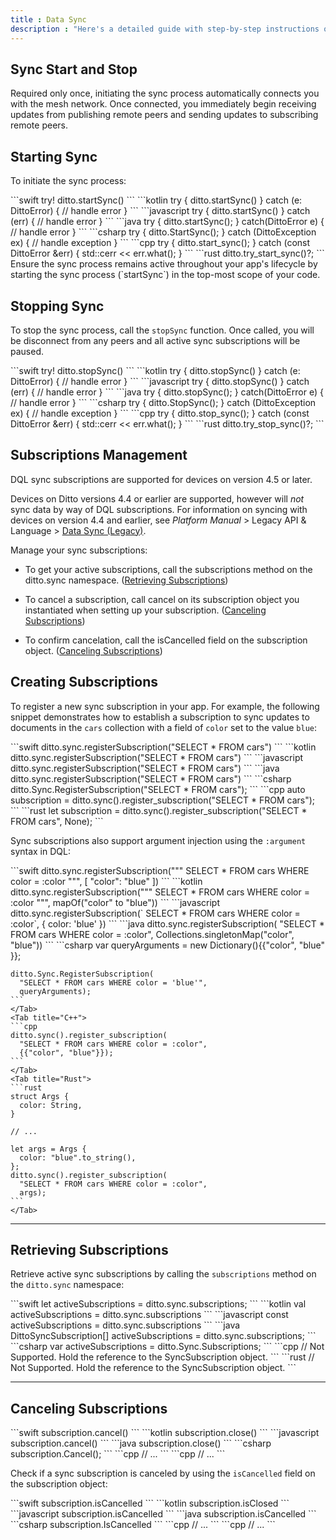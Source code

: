 ---
title : Data Sync
description : "Here's a detailed guide with step-by-step instructions on integrating sync functionality within your app, allowing seamless communication with remote peers."
---

## Sync Start and Stop

Required only once, initiating the sync process automatically connects you with the mesh network. Once connected, you immediately begin receiving updates from publishing remote peers and sending updates to subscribing remote peers.

## Starting Sync

To initiate the sync process:

<Tabs>
    <Tab title="Swift">
    ```swift
    try! ditto.startSync()
    ```
    </Tab>
    <Tab title="Kotlin">
    ```kotlin
    try {
        ditto.startSync()
    } catch (e: DittoError) {
        // handle error
    }
    ```
    </Tab>
    <Tab title="JS">
    ```javascript
    try {
      ditto.startSync()
    } catch (err) {
      // handle error
    }
    ```
    </Tab>
    <Tab title="Java">
    ```java
    try {
        ditto.startSync();
    } catch(DittoError e) {
        // handle error
    }
    ```
    </Tab>
    <Tab title="C#">
    ```csharp
    try
    {
        ditto.StartSync();
    }
    catch (DittoException ex)
    {
        // handle exception
    }
    ```
    </Tab>
    <Tab title="C++">
    ```cpp
    try {
      ditto.start_sync();
    } catch (const DittoError &err) {
      std::cerr << err.what();
    }
    ```
    </Tab>
    <Tab title="Rust">
    ```rust
    ditto.try_start_sync()?;
    ```
    </Tab>
</Tabs>

<Info>
Ensure the sync process remains active throughout your app's lifecycle by starting the sync process (`startSync`) in the top-most scope of your code.
</Info>

## Stopping Sync

To stop the sync process, call the `stopSync` function. Once called, you will be disconnect from any peers and all active sync subscriptions will be paused.

<Tabs>
    <Tab title="Swift">
    ```swift
    try! ditto.stopSync()
    ```
    </Tab>
    <Tab title="Kotlin">
    ```kotlin
    try {
        ditto.stopSync()
    } catch (e: DittoError) {
        // handle error
    }
    ```
    </Tab>
    <Tab title="JS">
    ```javascript
    try {
      ditto.stopSync()
    } catch (err) {
      // handle error
    }
    ```
    </Tab>
    <Tab title="Java">
    ```java
    try {
        ditto.stopSync();
    } catch(DittoError e) {
        // handle error
    }
    ```
    </Tab>
    <Tab title="C#">
    ```csharp
    try
    {
        ditto.StopSync();
    }
    catch (DittoException ex)
    {
        // handle exception
    }
    ```
    </Tab>
    <Tab title="C++">
    ```cpp
    try {
      ditto.stop_sync();
    } catch (const DittoError &err) {
      std::cerr << err.what();
    }
    ```
    </Tab>
    <Tab title="Rust">
    ```rust
    ditto.try_stop_sync()?;
    ```
    </Tab>
</Tabs>


## Subscriptions Management

<Warning>
DQL sync subscriptions are supported for devices on version 4.5 or later.

Devices on Ditto versions 4.4 or earlier are supported, however will _not_ sync data by way of DQL subscriptions. For information on syncing with devices on version 4.4 and earlier, see _Platform Manual_ \> Legacy API & Language > [Data Sync (Legacy)](#4mF4vp9MK0WZc2COLhflH).
</Warning>

Manage your sync subscriptions:

* To get your active subscriptions, call the subscriptions method on the ditto.sync namespace. ([Retrieving Subscriptions](/v4-5/data-sync#J8rYE))

* To cancel a subscription, call cancel on its subscription object you instantiated when setting up your subscription. ([Canceling Subscriptions](/v4-5/data-sync#aVT0-))

* To confirm cancelation, call the isCancelled field on the subscription object. ([Canceling Subscriptions](/v4-5/data-sync#aVT0-))

## Creating Subscriptions

To register a new sync subscription in your app. For example, the following snippet demonstrates how to establish a subscription to sync updates to documents in the `cars` collection with a field of `color` set to the value `blue`:

<Tabs>
    <Tab title="Swift">
    ```swift
    ditto.sync.registerSubscription("SELECT * FROM cars")
    ```
    </Tab>
    <Tab title="Kotlin">
    ```kotlin
    ditto.sync.registerSubscription("SELECT * FROM cars")
    ```
    </Tab>
    <Tab title="JS">
    ```javascript
    ditto.sync.registerSubscription("SELECT * FROM cars")
    ```
    </Tab>
    <Tab title="Java">
    ```java
    ditto.sync.registerSubscription("SELECT * FROM cars")
    ```
    </Tab>
    <Tab title="C#">
    ```csharp
    ditto.Sync.RegisterSubscription("SELECT * FROM cars");
    ```
    </Tab>
    <Tab title="C++">
    ```cpp
    auto subscription =
      ditto.sync().register_subscription("SELECT * FROM cars");
    ```
    </Tab>
    <Tab title="Rust">
    ```rust
    let subscription =
      ditto.sync().register_subscription("SELECT * FROM cars", None);
    ```
    </Tab>
</Tabs>

Sync subscriptions also support argument injection using the `:argument` syntax in DQL:

<Tabs>
    <Tab title="Swift">
    ```swift
    ditto.sync.registerSubscription("""
      SELECT *
      FROM cars
      WHERE color = :color
      """,
      [ "color": "blue" ])
    ```
    </Tab>
    <Tab title="Kotlin">
    ```kotlin
    ditto.sync.registerSubscription("""
      SELECT *
      FROM cars
      WHERE color = :color
      """,
      mapOf("color" to "blue"))
    ```
    </Tab>
    <Tab title="JS">
    ```javascript
    ditto.sync.registerSubscription(`
      SELECT *
      FROM cars
      WHERE color = :color`,
      { color: 'blue' })
    ```
    </Tab>
    <Tab title="Java">
    ```java
    ditto.sync.registerSubscription(
      "SELECT * FROM cars WHERE color = :color",
      Collections.singletonMap("color", "blue"))
    ```
    </Tab>
    <Tab title="C#">
    ```csharp
    var queryArguments = new Dictionary<string, object>(){{"color", "blue" }};

    ditto.Sync.RegisterSubscription(
      "SELECT * FROM cars WHERE color = 'blue'",
      queryArguments);
    ```
    </Tab>
    <Tab title="C++">
    ```cpp
    ditto.sync().register_subscription(
      "SELECT * FROM cars WHERE color = :color",
      {{"color", "blue"}});
    ```
    </Tab>
    <Tab title="Rust">
    ```rust
    struct Args {
      color: String,
    }

    // ...

    let args = Args {
      color: "blue".to_string(),
    };
    ditto.sync().register_subscription(
      "SELECT * FROM cars WHERE color = :color",
      args);
    ```
    </Tab>
</Tabs>

***

## Retrieving Subscriptions

Retrieve active sync subscriptions by calling the `subscriptions` method on the `ditto.sync` namespace:

<Tabs>
    <Tab title="Swift">
    ```swift
    let activeSubscriptions = ditto.sync.subscriptions;
    ```
    </Tab>
    <Tab title="Kotlin">
    ```kotlin
    val activeSubscriptions = ditto.sync.subscriptions
    ```
    </Tab>
    <Tab title="JS">
    ```javascript
    const activeSubscriptions = ditto.sync.subscriptions
    ```
    </Tab>
    <Tab title="Java">
    ```java
    DittoSyncSubscription[] activeSubscriptions = ditto.sync.subscriptions;
    ```
    </Tab>
    <Tab title="C#">
    ```csharp
    var activeSubscriptions = ditto.Sync.Subscriptions;
    ```
    </Tab>
    <Tab title="C++">
    ```cpp
    // Not Supported. Hold the reference to the SyncSubscription object.
    ```
    </Tab>
    <Tab title="Rust">
    ```rust
    // Not Supported. Hold the reference to the SyncSubscription object.
    ```
    </Tab>
</Tabs>

***

## Canceling Subscriptions

<Tabs>
    <Tab title="Swift">
    ```swift
    subscription.cancel()
    ```
    </Tab>
    <Tab title="Kotlin">
    ```kotlin
    subscription.close()
    ```
    </Tab>
    <Tab title="JS">
    ```javascript
    subscription.cancel()
    ```
    </Tab>
    <Tab title="Java">
    ```java
    subscription.close()
    ```
    </Tab>
    <Tab title="C#">
    ```csharp
    subscription.Cancel();
    ```
    </Tab>
    <Tab title="C++">
    ```cpp
    // ...
    ```
    </Tab>
    <Tab title="Rust">
    ```cpp
    // ...
    ```
    </Tab>
</Tabs>

Check if a sync subscription is canceled by using the `isCancelled` field on the subscription object:

<Tabs>
    <Tab title="Swift">
    ```swift
    subscription.isCancelled
    ```
    </Tab>
    <Tab title="Kotlin">
    ```kotlin
    subscription.isClosed
    ```
    </Tab>
    <Tab title="JS">
    ```javascript
    subscription.isCancelled
    ```
    </Tab>
    <Tab title="Java">
    ```java
    subscription.isCancelled
    ```
    </Tab>
    <Tab title="C#">
    ```csharp
    subscription.IsCancelled
    ```
    </Tab>
    <Tab title="C++">
    ```cpp
    // ...
    ```
    </Tab>
    <Tab title="Rust">
    ```cpp
    // ...
    ```
    </Tab>
</Tabs>


